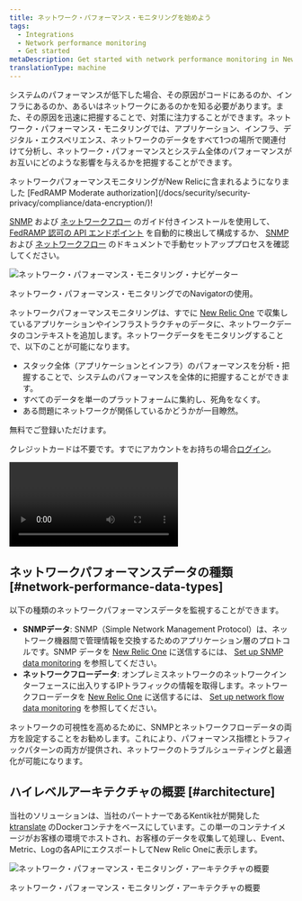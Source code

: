 ```yaml
---
title: ネットワーク・パフォーマンス・モニタリングを始めよう
tags:
  - Integrations
  - Network performance monitoring
  - Get started
metaDescription: Get started with network performance monitoring in New Relic One.
translationType: machine
---
```




システムのパフォーマンスが低下した場合、その原因がコードにあるのか、インフラにあるのか、あるいはネットワークにあるのかを知る必要があります。また、その原因を迅速に把握することで、対策に注力することができます。ネットワーク・パフォーマンス・モニタリングでは、アプリケーション、インフラ、デジタル・エクスペリエンス、ネットワークのデータをすべて1つの場所で関連付けて分析し、ネットワーク・パフォーマンスとシステム全体のパフォーマンスがお互いにどのような影響を与えるかを把握することができます。

<Callout variant="tip">
  ネットワークパフォーマンスモニタリングがNew Relicに含まれるようになりました [FedRAMP Moderate authorization](/docs/security/security-privacy/compliance/data-encryption/)!

  [SNMP](/docs/network-performance-monitoring/setup-performance-monitoring/snmp-performance-monitoring/#setup-snmp-monitoring) および [ネットワークフロー](/docs/network-performance-monitoring/setup-performance-monitoring/network-flow-monitoring/#setup-network-flow-monitoring) のガイド付きインストールを使用して、 [FedRAMP 認可の API エンドポイント](/docs/security/security-privacy/compliance/fedramp-compliant-endpoints/#data-ingest-apis) を自動的に検出して構成するか、 [SNMP](/docs/network-performance-monitoring/setup-performance-monitoring/snmp-performance-monitoring/#manual-setup) および [ネットワークフロー](/docs/network-performance-monitoring/setup-performance-monitoring/network-flow-monitoring/#manual-setup) のドキュメントで手動セットアッププロセスを確認してください。
</Callout>

<img
  title="ネットワーク・パフォーマンス・モニタリング・ナビゲーター"
  alt="ネットワーク・パフォーマンス・モニタリング・ナビゲーター"
  src={overviewNavigator}
/>

<figcaption>
  ネットワーク・パフォーマンス・モニタリングでのNavigatorの使用。
</figcaption>

ネットワークパフォーマンスモニタリングは、すでに [New Relic One](https://one.newrelic.com) で収集しているアプリケーションやインフラストラクチャのデータに、ネットワークデータのコンテキストを追加します。ネットワークデータをモニタリングすることで、以下のことが可能になります。

* スタック全体（アプリケーションとインフラ）のパフォーマンスを分析・把握することで、システムのパフォーマンスを全体的に把握することができます。
* すべてのデータを単一のプラットフォームに集約し、死角をなくす。
* ある問題にネットワークが関係しているかどうかが一目瞭然。

<ButtonGroup>
  <ButtonLink
    role="button"
    to="https://newrelic.com/signup"
    variant="primary"
  >
    無料でご登録いただけます。
  </ButtonLink>
</ButtonGroup>

クレジットカードは不要です。すでにアカウントをお持ちの場合[ログイン](http://one.newrelic.com/)。

<Video
  id="2GH8YrEv9YA"
  type="youtube"
/>

## ネットワークパフォーマンスデータの種類 [#network-performance-data-types]

以下の種類のネットワークパフォーマンスデータを監視することができます。

* **SNMPデータ**: SNMP（Simple Network Management Protocol）は、ネットワーク機器間で管理情報を交換するためのアプリケーション層のプロトコルです。SNMP データを [New Relic One](https://one.newrelic.com) に送信するには、 [Set up SNMP data monitoring](/docs/network-performance-monitoring/setup-performance-monitoring/snmp-performance-monitoring) を参照してください。
* **ネットワークフローデータ**: オンプレミスネットワークのネットワークインターフェースに出入りするIPトラフィックの情報を取得します。ネットワークフローデータを [New Relic One](https://one.newrelic.com) に送信するには、 [Set up network flow data monitoring](/docs/network-performance-monitoring/setup-performance-monitoring/network-flow-monitoring) を参照してください。

<Callout variant="important">
  ネットワークの可視性を高めるために、SNMPとネットワークフローデータの両方を設定することをお勧めします。これにより、パフォーマンス指標とトラフィックパターンの両方が提供され、ネットワークのトラブルシューティングと最適化が可能になります。
</Callout>

## ハイレベルアーキテクチャの概要 [#architecture]

当社のソリューションは、当社のパートナーであるKentik社が開発した [ktranslate](https://github.com/kentik/ktranslate) のDockerコンテナをベースにしています。この単一のコンテナイメージがお客様の環境でホストされ、お客様のデータを収集して処理し、Event、Metric、Logの各APIにエクスポートしてNew Relic Oneに表示します。

<img
  title="ネットワーク・パフォーマンス・モニタリング・アーキテクチャの概要"
  alt="ネットワーク・パフォーマンス・モニタリング・アーキテクチャの概要"
  src={npmArchitecture}
/>

<figcaption>
  ネットワーク・パフォーマンス・モニタリング・アーキテクチャの概要
</figcaption>
